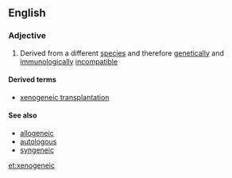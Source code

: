 ==English==

===Adjective===
{{en-adj}}

#{{genetics}} Derived from a different [[species]] and therefore [[genetically]] and  [[immunologically]] [[incompatible]]

====Derived terms====
*[[xenogeneic transplantation]]

====See also====
*[[allogeneic]]
*[[autologous]]
*[[syngeneic]]

[[et:xenogeneic]]